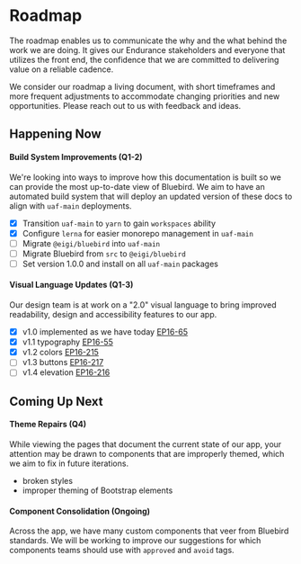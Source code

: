 # Roadmap

The roadmap enables us to communicate the why and the what behind the work we are doing. It gives our Endurance stakeholders and everyone that utilizes the front end, the confidence that we are committed to delivering value on a reliable cadence.

We consider our roadmap a living document, with short timeframes and more frequent adjustments to accommodate changing priorities and new opportunities. Please reach out to us with feedback and ideas.

## Happening Now

#### Build System Improvements (Q1-2)

We're looking into ways to improve how this documentation is built so we can provide the most up-to-date view of Bluebird. We aim to have an automated build system that will deploy an updated version of these docs to align with `uaf-main` deployments.

- [x] Transition `uaf-main` to `yarn` to gain `workspaces` ability
- [x] Configure `lerna` for easier monorepo management in `uaf-main`
- [ ] Migrate `@eigi/bluebird` into `uaf-main`
- [ ] Migrate Bluebird from `src` to `@eigi/bluebird`
- [ ] Set version 1.0.0 and install on all `uaf-main` packages

#### Visual Language Updates (Q1-3)

Our design team is at work on a "2.0" visual language to bring improved readability, design and accessibility features to our app.

- [x] v1.0 implemented as we have today [EP16-65](https://jira.endurance.com/browse/EP16-65)
- [x] v1.1 typography [EP16-55](https://jira.endurance.com/browse/EP16-55)
- [x] v1.2 colors [EP16-215](https://jira.endurance.com/browse/EP16-215)
- [ ] v1.3 buttons [EP16-217](https://jira.endurance.com/browse/EP16-217)
- [ ] v1.4 elevation [EP16-216](https://jira.endurance.com/browse/EP16-216)

## Coming Up Next

#### Theme Repairs (Q4)

While viewing the pages that document the current state of our app, your attention may be drawn to components that are improperly themed, which we aim to fix in future iterations.

- broken styles
- improper theming of Bootstrap elements

#### Component Consolidation (Ongoing)

Across the app, we have many custom components that veer from Bluebird standards. We will be working to improve our suggestions for which components teams should use with `approved` and `avoid` tags.
